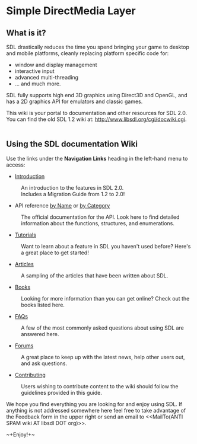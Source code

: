 <!-- # Please edit system and help pages ONLY in the master wiki! -->
<!-- # For more information, please see MoinMoin:MoinDev/Translation. -->
<!-- #master-page:FrontPage -->
<!-- format wiki -->
<!-- language en -->
<!-- pragma section-numbers off -->
<!-- acl All:read -->
= Simple DirectMedia Layer =

== What is it? ==
SDL drastically reduces the time you spend bringing your game to desktop and mobile platforms, cleanly replacing platform specific code for:
* window and display management
* interactive input
* advanced multi-threading
* ... and much more.

SDL fully supports high end 3D graphics using Direct3D and OpenGL, and has a 2D graphics API for emulators and classic games.

This wiki is your portal to documentation and other resources for SDL 2.0.
<br/>
You can find the old SDL 1.2 wiki at: http://www.libsdl.org/cgi/docwiki.cgi.
<br/>
<br/>

== Using the SDL documentation Wiki ==
Use the links under the '''Navigation Links''' heading in the left-hand menu to access:

* [[Introduction]]
: An introduction to the features in SDL 2.0.<br/>Includes a Migration Guide from 1.2 to 2.0!
* API reference [[CategoryAPI|by Name]] or [[APIByCategory|by Category]]
: The official documentation for the API.  Look here to find detailed information about the functions, structures, and enumerations.
* [[Tutorials]]
: Want to learn about a feature in SDL you haven't used before?  Here's a great place to get started!
* [[Articles]]
: A sampling of the articles that have been written about SDL.
* [[Books]]
: Looking for more information than you can get online?  Check out the books listed here.
* [[FAQs]]
: A few of the most commonly asked questions about using SDL are answered here.
* [http://forums.libsdl.org/ Forums]
: A great place to keep up with the latest news, help other users out, and ask questions.
* [[Contributing]]
: Users wishing to contribute content to the wiki should follow the guidelines provided in this guide.

We hope you find everything you are looking for and enjoy using SDL.  If anything is not addressed somewhere here feel free to take advantage of the Feedback form in the upper right or send an email to <<MailTo(ANTI SPAM wiki AT libsdl DOT org)>>.

<!-- #''Please note that the Feedback form is __not__ for SDL technical support.  Please direct technical questions about SDL to the appropriate [http://forums.libsdl.org/ Forum] or to one of the [http://www.libsdl.org/mailing-list.php Mailing Lists].'' -->

~+Enjoy!+~
